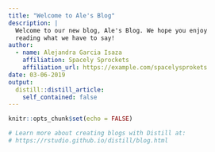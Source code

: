 ```yaml
---
title: "Welcome to Ale's Blog"
description: |
  Welcome to our new blog, Ale's Blog. We hope you enjoy 
  reading what we have to say!
author:
  - name: Alejandra Garcia Isaza 
    affiliation: Spacely Sprockets
    affiliation_url: https://example.com/spacelysprokets
date: 03-06-2019
output:
  distill::distill_article:
    self_contained: false
---
```


```r
knitr::opts_chunk$set(echo = FALSE)

# Learn more about creating blogs with Distill at:
# https://rstudio.github.io/distill/blog.html

```



